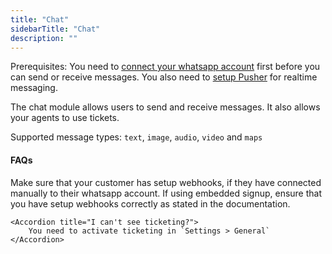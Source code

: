```yaml
---
title: "Chat"
sidebarTitle: "Chat"
description: ""
---
```


<Warning>
    Prerequisites: You need to <a href="/customer/settings/whatsapp">connect your whatsapp account</a> first before you can send or receive messages.
    You also need to <a href="/setup/broadcast">setup Pusher</a> for realtime messaging.
</Warning>

The chat module allows users to send and receive messages. It also allows your agents to use tickets.

Supported message types: `text`, `image`, `audio`, `video` and `maps`

#### FAQs
<AccordionGroup>
    <Accordion title="I can't receive messages in realtime?">
        Make sure that your customer has setup webhooks, if they have connected manually to their whatsapp account.
        If using embedded signup, ensure that you have setup webhooks correctly as stated in the documentation.
    </Accordion>

    <Accordion title="I can't see ticketing?">
        You need to activate ticketing in `Settings > General`
    </Accordion>
</AccordionGroup>

